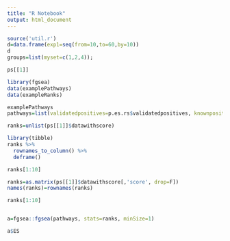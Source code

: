 ```yaml
---
title: "R Notebook"
output: html_document
---
```


```r
source('util.r')
d=data.frame(exp1=seq(from=10,to=60,by=10))
d
groups=list(myset=c(1,2,4));

ps[[1]]

library(fgsea)
data(examplePathways)
data(exampleRanks)

examplePathways
pathways=list(validatedpositives=p.es.rs$validatedpositives, knownpositives__=p.es.rs$knownpositives__, opentarget=p.es.rs$opentarget, curated=p.es.rs$curated)

ranks=unlist(ps[[1]]$datawithscore)

library(tibble)
ranks %>% 
  rownames_to_column() %>% 
  deframe()

ranks[1:10]

ranks=as.matrix(ps[[1]]$datawithscore[,'score', drop=F])
names(ranks)=rownames(ranks)

ranks[1:10]


a=fgsea::fgsea(pathways, stats=ranks, minSize=1)

a$ES
```